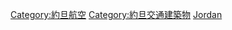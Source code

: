{{Commonscat|Airports in Jordan}}

[[Category:約旦航空|Category:約旦航空]]
[[Category:約旦交通建築物|Category:約旦交通建築物]]
[[Category:亞洲各國機場|Jordan]]